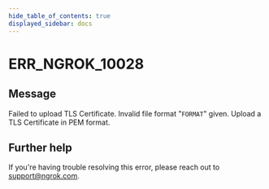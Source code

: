 ```yaml
---
hide_table_of_contents: true
displayed_sidebar: docs
---
```



# ERR_NGROK_10028

## Message

Failed to upload TLS Certificate. Invalid file format "`FORMAT`" given. Upload a TLS Certificate in PEM format.

<ErrorDetails error="err_ngrok_10028" />

## Further help

If you're having trouble resolving this error, please reach out to [support@ngrok.com](mailto:support@ngrok.com?subject=Help%20with%20ERR_NGROK_10028).
